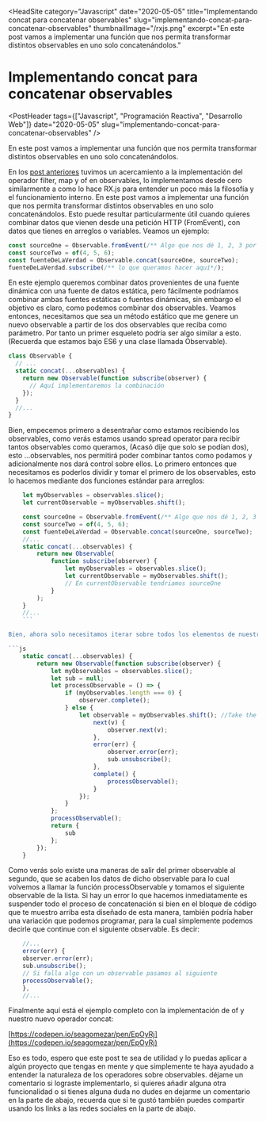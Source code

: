 
<HeadSite
  category="Javascript"
  date="2020-05-05"
  title="Implementando concat para concatenar observables"
  slug="implementando-concat-para-concatenar-observables"
  thumbnailImage="/rxjs.png"
  excerpt="En este post vamos a implementar una función que nos permita transformar distintos observables en uno solo concatenándolos."
></HeadSite>

# Implementando concat para concatenar observables

<PostHeader
  tags={["Javascript", "Programación Reactiva", "Desarrollo Web"]}
  date="2020-05-05"
  slug="implementando-concat-para-concatenar-observables"
/>

En este post vamos a implementar una función que nos permita transformar distintos observables en uno solo concatenándolos.

En los [post anteriores](https://www.sebastian-gomez.com/implementando-map-como-operador-en-observables/) tuvimos un acercamiento a la implementación del operador filter, map y of en observables, lo implementamos desde cero similarmente a como lo hace RX.js para entender un poco más la filosofía y el funcionamiento interno. En este post vamos a implementar una función que nos permita transformar distintos observables en uno solo concatenándolos. Esto puede resultar particularmente útil cuando quieres combinar datos que vienen desde una petición HTTP (FromEvent), con datos que tienes en arreglos o variables. Veamos un ejemplo:

```js
const sourceOne = Observable.fromEvent(/** Algo que nos dé 1, 2, 3 por ejemplo*/);
const sourceTwo = of(4, 5, 6);
const fuenteDeLaVerdad = Observable.concat(sourceOne, sourceTwo);
fuenteDeLaVerdad.subscribe(/** lo que queramos hacer aquí*/);
```

En este ejemplo queremos combinar datos provenientes de una fuente dinámica con una fuente de datos estática, pero fácilmente podríamos combinar ambas fuentes estáticas o fuentes dinámicas, sin embargo el objetivo es claro, como podemos combinar dos observables. Veamos entonces, necesitamos que sea un método estático que me genere un nuevo observable a partir de los dos observables que reciba como parámetro. Por tanto un primer esqueleto podría ser algo similar a esto. (Recuerda que estamos bajo ES6 y una clase llamada Observable).

```js
class Observable {
  // ...
  static concat(...observables) {
    return new Observable(function subscribe(observer) {
      // Aquí implementaremos la combinación
    });
  }
  //...
}
```

Bien, empecemos primero a desentrañar como estamos recibiendo los observables, como verás estamos usando spread operator para recibir tantos observables como queramos, (Acasó dije que solo se podían dos), esto …observables, nos permitirá poder combinar tantos como podamos y adicionalmente nos dará control sobre ellos. Lo primero entonces que necesitamos es poderlos dividir y tomar el primero de los observables, esto lo hacemos mediante dos funciones estándar para arreglos:

````js
    let myObservables = observables.slice();
    let currentObservable = myObservables.shift();

    const sourceOne = Observable.fromEvent(/** Algo que nos dé 1, 2, 3 por ejemplo*/);
    const sourceTwo = of(4, 5, 6);
    const fuenteDeLaVerdad = Observable.concat(sourceOne, sourceTwo);
    //...
    static concat(...observables) {
        return new Observable(
            function subscribe(observer) {
                let myObservables = observables.slice();
                let currentObservable = myObservables.shift();
                // En currentObservable tendriamos sourceOne
            }
        );
    }
    //...
    ```

Bien, ahora solo necesitamos iterar sobre todos los elementos de nuestro observable y posteriormente cuando se acaben los elementos de este observable precipitarnos con el siguiente hasta que ya no queden más observables. Vamos usar recursividad esta vez porque nos permitirá implementar la misma lógica a través de los observables.

```js
    static concat(...observables) {
        return new Observable(function subscribe(observer) {
            let myObservables = observables.slice();
            let sub = null;
            let processObservable = () => {
                if (myObservables.length === 0) {
                    observer.complete();
                } else {
                    let observable = myObservables.shift(); //Take the next observable in the params.sub = observable.subscribe({
                        next(v) {
                            observer.next(v);
                        },
                        error(err) {
                            observer.error(err);
                            sub.unsubscribe();
                        },
                        complete() {
                            processObservable();
                        }
                    });
                }
            };
            processObservable();
            return {
                sub
            };
        });
    }
````

Como verás solo existe una maneras de salir del primer observable al segundo, que se acaben los datos de dicho observable para lo cual volvemos a llamar la función processObservable y tomamos el siguiente observable de la lista. Si hay un error lo que hacemos inmediatamente es suspender todo el proceso de concatenación si bien en el bloque de código que te muestro arriba esta diseñado de esta manera, también podría haber una variación que podemos programar, para la cual simplemente podemos decirle que continue con el siguiente observable. Es decir:

```js
    //...
    error(err) {
    observer.error(err);
    sub.unsubscribe();
    // Si falla algo con un observable pasamos al siguiente
    processObservable();
    },
    //...
```

Finalmente aquí está el ejemplo completo con la implementación de of y nuestro nuevo operador concat:

[https://codepen.io/seagomezar/pen/EpOyRj](https://codepen.io/seagomezar/pen/EpOyRj)

Eso es todo, espero que este post te sea de utilidad y lo puedas aplicar a algún proyecto que tengas en mente y que simplemente te haya ayudado a entender la naturaleza de los operadores sobre observables. déjame un comentario si lograste implementarlo, si quieres añadir alguna otra funcionalidad o si tienes alguna duda no dudes en dejarme un comentario en la parte de abajo, recuerda que si te gustó también puedes compartir usando los links a las redes sociales en la parte de abajo.

<Discuss slug="implementando-concat-para-concatenar-observables" />
